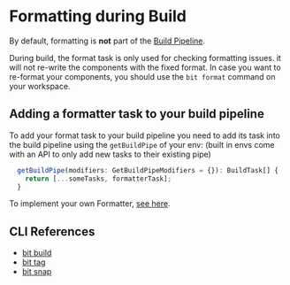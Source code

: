 # Formatting during Build

By default, formatting is **not** part of the [Build Pipeline](/builder/build-pipelines).

During build, the format task is only used for checking formatting issues. it will not re-write the components with the fixed format.
In case you want to re-format your components, you should use the `bit format` command on your workspace.

## Adding a formatter task to your build pipeline

To add your format task to your build pipeline you need to add its task into the build pipeline using the `getBuildPipe` of your env:
(built in envs come with an API to only add new tasks to their existing pipe)<!-- TODO: add link here -->

```ts
  getBuildPipe(modifiers: GetBuildPipeModifiers = {}): BuildTask[] {
    return [...someTasks, formatterTask];
  }
```

To implement your own Formatter, [see here](#).<!-- TODO: add link here -->

## CLI References

- [bit build](/reference/cli-reference#build)
- [bit tag](/reference/cli-reference#tag)
- [bit snap](/reference/cli-reference#snap)
